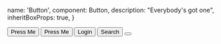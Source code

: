 
  name: 'Button',
  component: Button,
  description: "Everybody's got one",
  inheritBoxProps: true,
}

<Showcase playroomPath="#?code=N4Igxg9gJgpiBcIA8BJAdgGwJZpgAgAcBDKKHAcwF4AdEDIgJ3JloD5q088kAhAVwAuAiJwDuMLOQAWAmiADOAhiPJsACgxjz5eALIwkAen5CR7TtxPC0rDVp36jVsxy69B1vFkho58mIxgUrR44pIycuJEANZsrlx4AMoBDEHxTh4uFu6mnN4ikVjyUtiKIWHSsrRRsSCsGbnmRujYuOYgADQgolhQAlLyCADaAOwAbAAcALoAvkA">
  <Inline>
    <Button weight="strong">Press Me</Button>
    <Button>Press Me</Button>
    <Button icon="user">Login</Button>
    <Button icon="search" weight="weak">
      Search
    </Button>
    <Button icon="heart" weight="weak"></Button>
  </Inline>
</Showcase>
